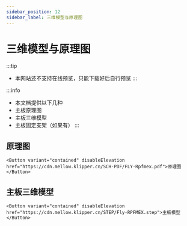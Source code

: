```yaml
---
sidebar_position: 12
sidebar_label: 三维模型与原理图
---
```




# 三维模型与原理图


:::tip
* 本网站还不支持在线预览，只能下载好后自行预览
:::

:::info
* 本文档提供以下几种
* 主板原理图
* 主板三维模型
* 主板固定支架（如果有）
:::

## 原理图

    <Button variant="contained" disableElevation href="https://cdn.mellow.klipper.cn/SCH-PDF/FLY-Rpfmex.pdf">原理图</Button>


## 主板三维模型

    <Button variant="contained" disableElevation href="https://cdn.mellow.klipper.cn/STEP/Fly-RPFMEX.step">主板模型</Button>
